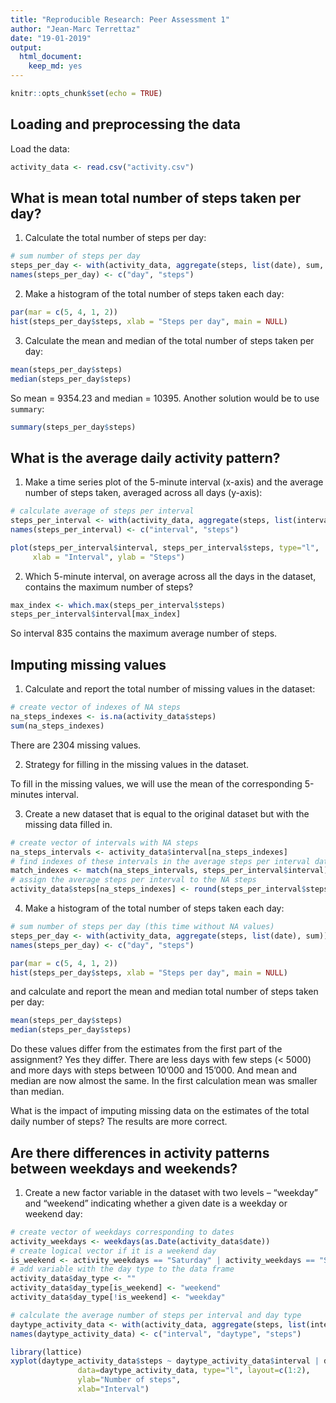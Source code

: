 ```yaml
---
title: "Reproducible Research: Peer Assessment 1"
author: "Jean-Marc Terrettaz"
date: "19-01-2019"
output: 
  html_document: 
    keep_md: yes
---
```


```r
knitr::opts_chunk$set(echo = TRUE)
```

## Loading and preprocessing the data

Load the data:

```r
activity_data <- read.csv("activity.csv")
```

## What is mean total number of steps taken per day?

1. Calculate the total number of steps per day:
```r
# sum number of steps per day
steps_per_day <- with(activity_data, aggregate(steps, list(date), sum, na.rm = TRUE))
names(steps_per_day) <- c("day", "steps")
```

2. Make a histogram of the total number of steps taken each day:
```r
par(mar = c(5, 4, 1, 2))
hist(steps_per_day$steps, xlab = "Steps per day", main = NULL)
```

3. Calculate the mean and median of the total number of steps taken per day:
```r
mean(steps_per_day$steps)
median(steps_per_day$steps)
```
So mean = 9354.23 and median = 10395.
Another solution would be to use `summary`: 
```r
summary(steps_per_day$steps)
```

## What is the average daily activity pattern?

1. Make a time series plot of the 5-minute interval (x-axis) and the average number of steps taken, averaged across all days (y-axis):
```r
# calculate average of steps per interval
steps_per_interval <- with(activity_data, aggregate(steps, list(interval), mean, na.rm = TRUE))
names(steps_per_interval) <- c("interval", "steps")

plot(steps_per_interval$interval, steps_per_interval$steps, type="l",
     xlab = "Interval", ylab = "Steps")
```

2. Which 5-minute interval, on average across all the days in the dataset, contains the maximum number of steps?

```r
max_index <- which.max(steps_per_interval$steps)
steps_per_interval$interval[max_index]
```
So interval 835 contains the maximum average number of steps.


## Imputing missing values

1. Calculate and report the total number of missing values in the dataset:

```r
# create vector of indexes of NA steps
na_steps_indexes <- is.na(activity_data$steps)
sum(na_steps_indexes)
```
There are 2304 missing values.

2. Strategy for filling in the missing values in the dataset. 

To fill in the missing values, we will use the mean of the corresponding 5-minutes interval.

3. Create a new dataset that is equal to the original dataset but with the missing data filled in.
```r
# create vector of intervals with NA steps
na_steps_intervals <- activity_data$interval[na_steps_indexes]
# find indexes of these intervals in the average steps per interval data frame
match_indexes <- match(na_steps_intervals, steps_per_interval$interval)
# assign the average steps per interval to the NA steps
activity_data$steps[na_steps_indexes] <- round(steps_per_interval$steps[match_indexes])
```
4. Make a histogram of the total number of steps taken each day: 
```r
# sum number of steps per day (this time without NA values)
steps_per_day <- with(activity_data, aggregate(steps, list(date), sum))
names(steps_per_day) <- c("day", "steps")

par(mar = c(5, 4, 1, 2))
hist(steps_per_day$steps, xlab = "Steps per day", main = NULL)
```

and calculate and report the mean and median total number of steps taken per day:
```r
mean(steps_per_day$steps)
median(steps_per_day$steps)
```

Do these values differ from the estimates from the first part of the assignment? 
Yes they differ. There are less days with few steps (< 5000) and more days with steps between 10'000 and 15'000. And mean and median are now almost the same. In the first calculation mean was smaller than median.

What is the impact of imputing missing data on the estimates of the total daily number of steps?
The results are more correct.

## Are there differences in activity patterns between weekdays and weekends?

1. Create a new factor variable in the dataset with two levels – “weekday” and “weekend” indicating whether a given date is a weekday or weekend day:

```r
# create vector of weekdays corresponding to dates
activity_weekdays <- weekdays(as.Date(activity_data$date))
# create logical vector if it is a weekend day
is_weekend <- activity_weekdays == "Saturday" | activity_weekdays == "Sunday"
# add variable with the day type to the data frame
activity_data$day_type <- ""
activity_data$day_type[is_weekend] <- "weekend"
activity_data$day_type[!is_weekend] <- "weekday"
```

```r
# calculate the average number of steps per interval and day type
daytype_activity_data <- with(activity_data, aggregate(steps, list(interval, day_type), mean))
names(daytype_activity_data) <- c("interval", "daytype", "steps")

library(lattice)
xyplot(daytype_activity_data$steps ~ daytype_activity_data$interval | daytype_activity_data$daytype, 
               data=daytype_activity_data, type="l", layout=c(1:2),
               ylab="Number of steps",
               xlab="Interval")
```

